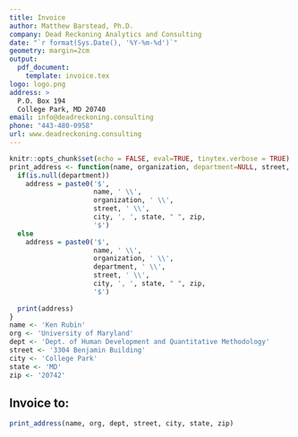 ```yaml
---
title: Invoice
author: Matthew Barstead, Ph.D.
company: Dead Reckoning Analytics and Consulting
date: "`r format(Sys.Date(), '%Y-%m-%d')`"
geometry: margin=2cm
output:
  pdf_document:
    template: invoice.tex
logo: logo.png
address: > 
  P.O. Box 194
  College Park, MD 20740
email: info@deadreckoning.consulting
phone: "443-480-0958"
url: www.deadreckoning.consulting
---
```


```r
knitr::opts_chunk$set(echo = FALSE, eval=TRUE, tinytex.verbose = TRUE)
print_address <- function(name, organization, department=NULL, street, city, state, zip){
  if(is.null(department))
    address = paste0('$',
                     name, ' \\', 
                     organization, ' \\',
                     street, ' \\', 
                     city, ', ', state, " ", zip, 
                     '$')
  else
    address = paste0('$',
                     name, ' \\', 
                     organization, ' \\',
                     department, ' \\', 
                     street, ' \\', 
                     city, ', ', state, " ", zip, 
                     '$')
  
  print(address)
}
name <- 'Ken Rubin' 
org <- 'University of Maryland' 
dept <- 'Dept. of Human Development and Quantitative Methodology' 
street <- '3304 Benjamin Building'
city <- 'College Park'
state <- 'MD'
zip <- '20742'
```

## Invoice to: 
```r
print_address(name, org, dept, street, city, state, zip)
```
